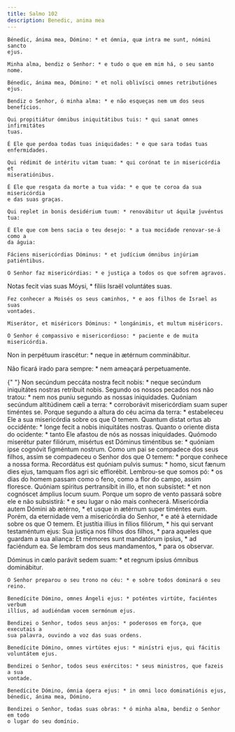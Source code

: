 ```yaml
---
title: Salmo 102
description: Benedic, anima mea
---
```


<div class="side-by-side not-content">

    Bénedic, ánima mea, Dómino: * et ómnia, quæ intra me sunt, nómini sancto
    ejus.

    Minha alma, bendiz o Senhor: * e tudo o que em mim há, o seu santo nome.

    Bénedic, ánima mea, Dómino: * et noli oblivísci omnes retributiónes ejus.

    Bendiz o Senhor, ó minha alma: * e não esqueças nem um dos seus benefícios.

    Qui propitiátur ómnibus iniquitátibus tuis: * qui sanat omnes infirmitátes
    tuas.

    É Ele que perdoa todas tuas iniquidades: * e que sara todas tuas
    enfermidades.

    Qui rédimit de intéritu vitam tuam: * qui corónat te in misericórdia et
    miseratiónibus.

    É Ele que resgata da morte a tua vida: * e que te coroa da sua misericórdia
    e das suas graças.

    Qui replet in bonis desidérium tuum: * renovábitur ut áquilæ juvéntus tua:

    É Ele que com bens sacia o teu desejo: * a tua mocidade renovar-se-á como a
    da águia:

    Fáciens misericórdias Dóminus: * et judícium ómnibus injúriam patiéntibus.

    O Senhor faz misericórdias: * e justiça a todos os que sofrem agravos.

Notas fecit vias suas Móysi, \* fíliis Israël voluntátes suas.

    Fez conhecer a Moisés os seus caminhos, * e aos filhos de Israel as suas
    vontades.

    Miserátor, et miséricors Dóminus: * longánimis, et multum miséricors.

    O Senhor é compassivo e misericordioso: * paciente e de muita misericórdia.

Non in perpétuum irascétur: \* neque in ætérnum comminábitur.</span>

Não ficará irado para sempre: \* nem ameaçará perpetuamente.

{" "}
<span>
  Non secúndum peccáta nostra fecit nobis: * neque secúndum iniquitátes nostras
  retríbuit nobis. Segundo os nossos pecados nos não tratou: * nem nos puniu
  segundo as nossas iniquidades. Quóniam secúndum altitúdinem cæli a terra: *
  corroborávit misericórdiam suam super timéntes se. Porque segundo a altura do
  céu acima da terra: * estabeleceu Ele a sua misericórdia sobre os que O temem.
  Quantum distat ortus ab occidénte: * longe fecit a nobis iniquitátes nostras.
  Quanto o oriente dista do ocidente: * tanto Ele afastou de nós as nossas
  iniquidades. Quómodo miserétur pater filiórum, misértus est Dóminus timéntibus
  se: * quóniam ipse cognóvit figméntum nostrum. Como um pai se compadece dos
  seus filhos, assim se compadeceu o Senhor dos que O temem: * porque conhece a
  nossa forma. Recordátus est quóniam pulvis sumus: * homo, sicut fænum dies
  ejus, tamquam flos agri sic efflorébit. Lembrou-se que somos pó: * os dias do
  homem passam como o feno, como a flor do campo, assim floresce. Quóniam
  spíritus pertransíbit in illo, et non subsístet: * et non cognóscet ámplius
  locum suum. Porque um sopro de vento passará sobre ele e não subsistirá: * e
  seu lugar o não mais conhecerá. Misericórdia autem Dómini ab ætérno, * et
  usque in ætérnum super timéntes eum. Porém, da eternidade vem a misericórdia
  do Senhor, * e até à eternidade sobre os que O temem. Et justítia illíus in
  fílios filiórum, * his qui servant testaméntum ejus: Sua justiça nos filhos
  dos filhos, * para aqueles que guardam a sua aliança: Et mémores sunt
  mandatórum ipsíus, * ad faciéndum ea.
</span>
Se lembram dos seus mandamentos, * para os observar.

  <span>
    Dóminus in cælo parávit sedem suam: * et regnum ipsíus ómnibus dominábitur.
 
    O Senhor preparou o seu trono no céu: * e sobre todos dominará o seu reino.
 
    Benedícite Dómino, omnes Ángeli ejus: * poténtes virtúte, faciéntes verbum
    illíus, ad audiéndam vocem sermónum ejus.
 
    Bendizei o Senhor, todos seus anjos: * poderosos em força, que executais a
    sua palavra, ouvindo a voz das suas ordens.
 
    Benedícite Dómino, omnes virtútes ejus: * minístri ejus, qui fácitis
    voluntátem ejus.
 
    Bendizei o Senhor, todos seus exércitos: * seus ministros, que fazeis a sua
    vontade.
 
    Benedícite Dómino, ómnia ópera ejus: * in omni loco dominatiónis ejus,
    bénedic, ánima mea, Dómino.
 
    Bendizei o Senhor, todas suas obras: * ó minha alma, bendiz o Senhor em todo
    o lugar do seu domínio.

</div>
